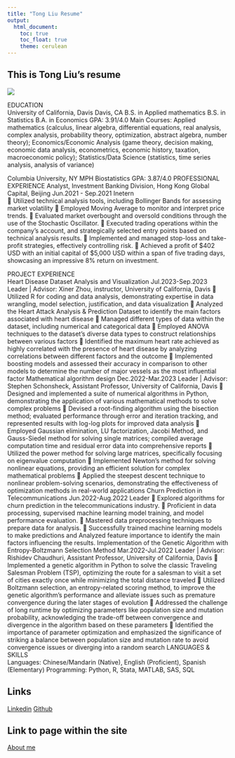 ```yaml
---
title: "Tong Liu Resume"
output: 
  html_document:
    toc: true
    toc_float: true
    theme: cerulean
---
```


## This is Tong Liu's resume
![](tlimg.jpg)

EDUCATION	
University of California, Davis Davis, CA
B.S. in Applied mathematics
B.S. in Statistics
B.A. in Economics
GPA: 3.91/4.0
Main Courses: Applied mathematics (calculus, linear algebra, differential equations, real analysis, complex analysis, probability theory, optimization, abstract algebra, number theory); Economics/Economic Analysis (game theory, decision making, economic data analysis, econometrics, economic history, taxation, macroeconomic policy); Statistics/Data Science (statistics, time series analysis, analysis of variance)

Columbia University, NY
MPH Biostatistics
GPA: 3.87/4.0
PROFESSIONAL EXPERIENCE	
Analyst, Investment Banking Division, Hong Kong Global Capital, Beijing    	Jun.2021 - Sep.2021
  Inetern	
	Utilized technical analysis tools, including Bollinger Bands for assessing market volatility
	Employed Moving Average to monitor and interpret price trends.
	Evaluated market overbought and oversold conditions through the use of the Stochastic Oscillator.
	Executed trading operations within the company's account, and strategically  selected entry points based on technical analysis results.
	Implemented and managed stop-loss and take-profit strategies, effectively controlling risk.
	Achieved a profit of $402 USD with an initial capital of $5,000 USD within a span of five trading days, showcasing an impressive 8% return on investment.

PROJECT EXPERIENCE	
Heart Disease Dataset Analysis and Visualization      	Jul.2023-Sep.2023
Leader | Advisor: Xiner Zhou, instructor, University of California, Davis
	Utilized R for coding and data analysis, demonstrating expertise in data wrangling, model selection, justification, and data visualization
	Analyzed the Heart Attack Analysis & Prediction Dataset to identify the main factors associated with heart disease
	Managed different types of data within the dataset, including numerical and categorical data
	Employed ANOVA techniques to the dataset's diverse data types to construct relationships between various factors
	Identified the maximum heart rate achieved as highly correlated with the presence of heart disease by analyzing correlations between different factors and the outcome
	Implemented boosting models and assessed their accuracy in comparison to other models to determine the number of major vessels as the most influential factor
Mathematical algorithm design	Dec.2022-Mar.2023
Leader | Advisor: Stephen Schonsheck, Assistant Professor, University of California, Davis
	Designed and implemented a suite of numerical algorithms in Python, demonstrating the application of various mathematical methods to solve complex problems
	Devised a root-finding algorithm using the bisection method; evaluated performance through error and iteration tracking, and represented results with log-log plots for improved data analysis
	Employed Gaussian elimination, LU factorization, Jacobi Method, and Gauss-Siedel method for solving single matrices; compiled average computation time and residual error data into comprehensive reports
	Utilized the power method for solving large matrices, specifically focusing on eigenvalue computation
	Implemented Newton's method for solving nonlinear equations, providing an efficient solution for complex mathematical problems
	Applied the steepest descent technique to nonlinear problem-solving scenarios, demonstrating the effectiveness of optimization methods in real-world applications
Churn Prediction in Telecommunications                   	Jun.2022-Aug.2022
Leader 
	Explored algorithms for churn prediction in the telecommunications industry.
	Proficient in data processing, supervised machine learning model training, and model performance evaluation.
	Mastered data preprocessing techniques to prepare data for analysis.
	Successfully trained machine learning models to make predictions and Analyzed feature importance to identify the main factors influencing the results.
Implementation of the Genetic Algorithm with Entropy-Boltzmann Selection Method      	Mar.2022-Jul.2022
Leader | Advisor: Rishidev Chaudhuri, Assistant Professor, University of California, Davis
	Implemented a genetic algorithm in Python to solve the classic Traveling Salesman Problem (TSP), optimizing the route for a salesman to visit a set of cities exactly once while minimizing the total distance traveled
	Utilized Boltzmann selection, an entropy-related scoring method, to improve the genetic algorithm's performance and alleviate issues such as premature convergence during the later stages of evolution
	Addressed the challenge of long runtime by optimizing parameters like population size and mutation probability, acknowledging the trade-off between convergence and divergence in the algorithm based on these parameters
	Identified the importance of parameter optimization and emphasized the significance of striking a balance between population size and mutation rate to avoid convergence issues or diverging into a random search
LANGUAGES & SKILLS	
Languages: Chinese/Mandarin (Native), English (Proficient), Spanish (Elementary)
Programming: Python, R, Stata, MATLAB, SAS, SQL


## Links
[Linkedin](https://www.linkedin.com/in/tong-liu-a86775275/)
[Github](https://github.com/tliu121-121/)

## Link to page within the site

[About me](about.html)